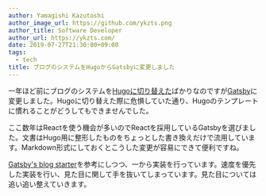 ```yaml
---
author: Yamagishi Kazutoshi
author_image_url: https://github.com/ykzts.png
author_title: Software Developer
author_url: https://ykzts.com/
date: 2019-07-27T21:30:00+09:00
tags:
  - tech
title: ブログのシステムをHugoからGatsbyに変更しました
---
```


一年ほど前にブログのシステムを[Hugoに切り替えた](./2018-04-24-replace-to-hugo.mdx)ばかりなのですが[Gatsby](https://www.gatsbyjs.org/)に変更しました。Hugoに切り替えた際に危惧していた通り、Hugoのテンプレートに慣れることがどうしてもできませんでした。

<!--truncate-->

ここ数年はReactを使う機会が多いのでReactを採用しているGatsbyを選びました。文書はHugo用に整形したものをちょっとした書き換えだけで流用しています。Markdown形式にしておくとこうした変更が容易にできて便利ですね。

[Gatsby's blog starter](https://github.com/gatsbyjs/gatsby-starter-blog)を参考にしつつ、一から実装を行っています。速度を優先した実装を行い、見た目に関して手を抜いてしまっています。見た目については追い追い整えていきます。
